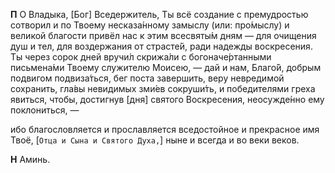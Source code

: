 **П** О Владыка, <R>[</R>Бог<R>]</R> Вседержитель, Ты всё создание с премудростью сотворил и по Твоему несказа́нному замыслу <R>(или:</R> про́мыслу<R>)</R> и великой благости привёл нас к этим всесвяты́м дням — для очищения душ и тел, для воздержания от страсте́й, ради надежды воскресения. Ты через сорок дней вручи́л скрижа́ли с богоначе́ртанными письмена́ми Твоему служителю Моисею, — дай и нам, Благо́й, добрым подвигом подвиза́ться, бег поста завершить, веру невредимой сохранить, гла́вы невидимых зми́ев сокруши́ть, и победителями греха явиться, чтобы, достигнув <R>[</R>дня<R>]</R> святого Воскресения, неосужде́нно ему поклониться, —

ибо благословляется и прославляется вседостойное и прекрасное имя Твоё, <R>[</R>`Отца и Сына и Святого Духа,`<R>]</R> ныне и всегда и во веки веков.

**Н** Аминь.
